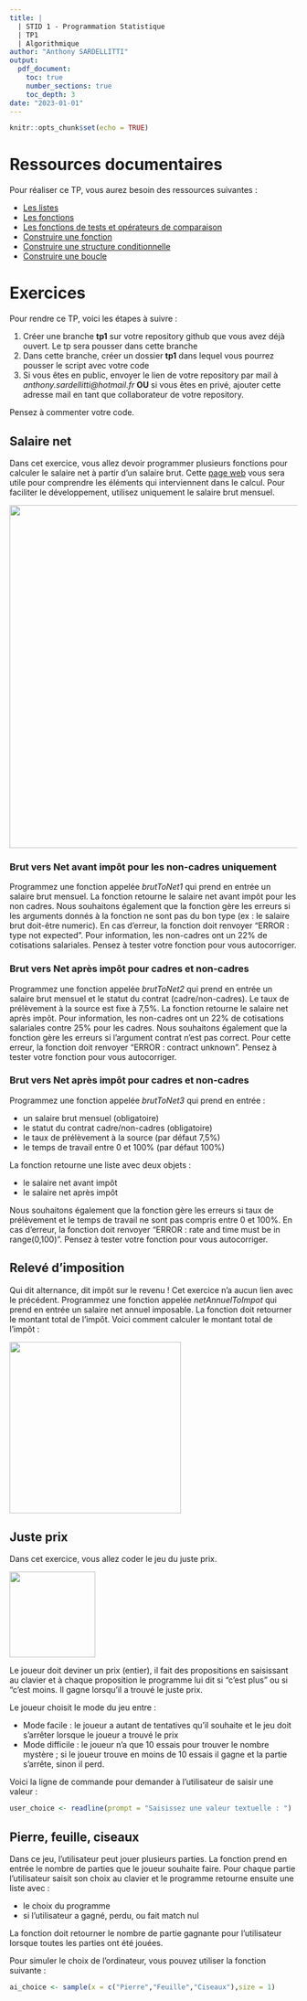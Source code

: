 ```yaml
---
title: | 
  | STID 1 - Programmation Statistique  
  | TP1  
  | Algorithmique
author: "Anthony SARDELLITTI"
output: 
  pdf_document:
    toc: true
    number_sections: true
    toc_depth: 3
date: "2023-01-01"
---
```


```r
knitr::opts_chunk$set(echo = TRUE)
```

# Ressources documentaires

Pour réaliser ce TP, vous aurez besoin des ressources suivantes :

- [Les listes](https://asardell.github.io/programmation-r/manipulation-objet.html#liste)
- [Les fonctions](https://asardell.github.io/programmation-r/presentation.html#fonctions)
- [Les fonctions de tests et opérateurs de comparaison](https://asardell.github.io/programmation-r/presentation.html#fonctions-de-tests-et-comparaisons)
- [Construire une fonction](https://asardell.github.io/programmation-r/algo.html#construire-une-fonction)
- [Construire une structure conditionnelle](https://asardell.github.io/programmation-r/algo.html#construire-une-structure-conditionnelle)
- [Construire une boucle](https://asardell.github.io/programmation-r/algo.html#construire-une-boucle)

# Exercices

Pour rendre ce TP, voici les étapes à suivre :

1. Créer une branche **tp1** sur votre repository github que vous avez déjà ouvert. Le tp sera pousser dans cette branche
2. Dans cette branche, créer un dossier **tp1** dans lequel vous pourrez pousser le script avec votre code
3. Si vous êtes en public, envoyer le lien de votre repository par mail à *anthony.sardellitti@hotmail.fr* **OU** si vous êtes en privé, ajouter cette adresse mail en tant que collaborateur de votre repository. 

Pensez à commenter votre code.

## Salaire net

Dans cet exercice, vous allez devoir programmer plusieurs fonctions pour calculer le salaire net à partir d'un salaire brut. Cette [page web](https://www.salaire-brut-en-net.fr/) vous sera utile pour comprendre les éléments qui interviennent dans le calcul. Pour faciliter le développement, utilisez uniquement le salaire brut mensuel.

<p>
![](./img/salaire_net.PNG){width=600px}
</p>

### Brut vers Net avant impôt pour les non-cadres uniquement

Programmez une fonction appelée *brutToNet1* qui prend en entrée un salaire brut mensuel. La fonction retourne le salaire net avant impôt pour les non cadres. 
Nous souhaitons également que la fonction gère les erreurs si les arguments donnés à la fonction ne sont pas du bon type (ex : le salaire brut doit-être numeric). En cas d'erreur, la fonction doit renvoyer "ERROR : type not expected".
Pour information, les non-cadres ont un 22% de cotisations salariales.
Pensez à tester votre fonction pour vous autocorriger.

### Brut vers Net après impôt pour cadres et non-cadres

Programmez une fonction appelée *brutToNet2* qui prend en entrée un salaire brut mensuel et le statut du contrat (cadre/non-cadres). Le taux de prélèvement à la source est fixe à 7,5%. La fonction retourne le salaire net après impôt. 
Pour information, les non-cadres ont un 22% de cotisations salariales contre 25% pour les cadres. 
Nous souhaitons également que la fonction gère les erreurs si l'argument contrat n'est pas correct. Pour cette erreur, la fonction doit renvoyer "ERROR : contract unknown".
Pensez à tester votre fonction pour vous autocorriger.

### Brut vers Net après impôt pour cadres et non-cadres

Programmez une fonction appelée *brutToNet3* qui prend en entrée : 

* un salaire brut mensuel (obligatoire)
* le statut du contrat cadre/non-cadres (obligatoire)
* le taux de prélèvement à la source (par défaut 7,5%)
* le temps de travail entre 0 et 100% (par défaut 100%)

La fonction retourne une liste avec deux objets :

* le salaire net avant impôt
* le salaire net après impôt

Nous souhaitons également que la fonction gère les erreurs si  taux de prélèvement et le temps de travail ne sont pas compris entre 0 et 100%.
En cas d'erreur, la fonction doit renvoyer "ERROR : rate and time must be in range(0,100)".
Pensez à tester votre fonction pour vous autocorriger.


## Relevé d'imposition

Qui dit alternance, dit impôt sur le revenu ! 
Cet exercice n'a aucun lien avec le précédent. 
Programmez une fonction appelée *netAnnuelToImpot* qui prend en entrée un salaire net annuel imposable. 
La fonction doit retourner le montant total de l'impôt.
Voici comment calculer le montant total de l'impôt :

<p>
![](./img/impot.PNG){width=300px}
</p>


## Juste prix

Dans cet exercice, vous allez coder le jeu du juste prix.

<p>
![](./img/juste_prix.PNG){width=150px}
</p>

Le joueur doit deviner un prix (entier), il fait des propositions en saisissant au clavier et à chaque proposition le programme lui dit si "c’est plus" ou si "c’est moins. Il gagne lorsqu’il a trouvé le juste prix.

Le joueur choisit le mode du jeu entre :

* Mode facile : le joueur a autant de tentatives qu’il souhaite et le jeu doit s’arrêter lorsque le
joueur a trouvé le prix
* Mode difficile : le joueur n’a que 10 essais pour trouver le nombre mystère ; si le joueur
trouve en moins de 10 essais il gagne et la partie s’arrête, sinon il perd.

Voici la ligne de commande pour demander à l'utilisateur de saisir une valeur :

```r
user_choice <- readline(prompt = "Saisissez une valeur textuelle : ")
```

## Pierre, feuille, ciseaux

Dans ce jeu, l'utilisateur peut jouer plusieurs parties. La fonction prend en entrée le nombre de parties que le joueur souhaite faire.
Pour chaque partie l'utilisateur saisit son choix au clavier et le programme retourne ensuite une liste avec :

* le choix du programme
* si l'utilisateur a gagné, perdu, ou fait match nul

La fonction doit retourner le nombre de partie gagnante pour l'utilisateur lorsque toutes les parties ont été jouées.

Pour simuler le choix de l'ordinateur, vous pouvez utiliser la fonction suivante :

```r
ai_choice <- sample(x = c("Pierre","Feuille","Ciseaux"),size = 1)
```

